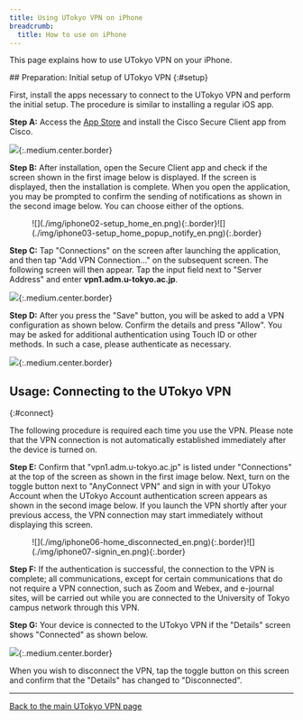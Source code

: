 ```yaml
---
title: Using UTokyo VPN on iPhone
breadcrumb:
  title: How to use on iPhone
---
```


This page explains how to use UTokyo VPN on your iPhone.

<SubpageBeginning />
## Preparation: Initial setup of UTokyo VPN
{:#setup}

First, install the apps necessary to connect to the UTokyo VPN and perform the initial setup. The procedure is similar to installing a regular iOS app.

**Step A:** Access the [App Store](https://apps.apple.com/us/app/cisco-secure-client/id1135064690) and install the Cisco Secure Client app from Cisco.

![](img/iphone01-app-store_en.png){:.medium.center.border}

**Step B:** After installation, open the Secure Client app and check if the screen shown in the first image below is displayed. If the screen is displayed, then the installation is complete. When you open the application, you may be prompted to confirm the sending of notifications as shown in the second image below. You can choose either of the options.

<figure class="gallery">
  ![](./img/iphone02-setup_home_en.png){:.border}![](./img/iphone03-setup_home_popup_notify_en.png){:.border}
</figure>

**Step C:** Tap "Connections" on the screen after launching the application, and then tap "Add VPN Connection..." on the subsequent screen. The following screen will then appear. Tap the input field next to "Server Address" and enter **vpn1.adm.u-tokyo.ac.jp**.

![](img/iphone04-setup_home_connections_add-vpn-connection_en.png){:.medium.center.border}

**Step D:** After you press the "Save" button, you will be asked to add a VPN configuration as shown below. Confirm the details and press "Allow". You may be asked for additional authentication using Touch ID or other methods. In such a case, please authenticate as necessary.

![](img/iphone05-setup_home_connections_add-vpn-connection_popup_config_en.png){:.medium.center.border}


## Usage: Connecting to the UTokyo VPN
{:#connect}

The following procedure is required each time you use the VPN. Please note that the VPN connection is not automatically established immediately after the device is turned on.

**Step E:** Confirm that "vpn1.adm.u-tokyo.ac.jp" is listed under "Connections" at the top of the screen as shown in the first image below. Next, turn on the toggle button next to "AnyConnect VPN" and sign in with your UTokyo Account when the UTokyo Account authentication screen appears as shown in the second image below. If you launch the VPN shortly after your previous access, the VPN connection may start immediately without displaying this screen.

<figure class="gallery">
    ![](./img/iphone06-home_disconnected_en.png){:.border}![](./img/iphone07-signin_en.png){:.border}
</figure>

<HelpMfa />
<HelpSecurityEducation />


**Step F:** If the authentication is successful, the connection to the VPN is complete; all communications, except for certain communications that do not require a VPN connection, such as Zoom and Webex, and e-journal sites, will be carried out while you are connected to the University of Tokyo campus network through this VPN.

**Step G:** Your device is connected to the UTokyo VPN if the "Details" screen shows "Connected" as shown below.

![](img/iphone08-home_connected_en.png){:.medium.center.border}

When you wish to disconnect the VPN, tap the toggle button on this screen and confirm that the "Details" has changed to "Disconnected".

---

[Back to the main UTokyo VPN page](.)
